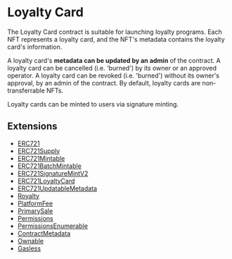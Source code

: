 # Loyalty Card

The Loyalty Card contract is suitable for launching loyalty programs. Each NFT represents a loyalty card, and the NFT's metadata contains the loyalty card's information.

A loyalty card's **metadata can be updated by an admin** of the contract. A loyalty card can be cancelled (i.e. 'burned') by its owner or an approved operator. A loyalty card can be revoked (i.e. 'burned') without its owner's approval, by an admin of the contract. By default, loyalty cards are non-transferrable NFTs.

Loyalty cards can be minted to users via signature minting.

## Extensions

- [ERC721](/contracts/build/extensions/erc-721/ERC721)
- [ERC721Supply](/contracts/build/extensions/erc-721/ERC721Supply)
- [ERC721Mintable](/contracts/build/extensions/erc-721/ERC721Mintable)
- [ERC721BatchMintable](/contracts/build/extensions/erc-721/ERC721BatchMintable)
- [ERC721SignatureMintV2](/solidity/extensions/erc721signaturemint)
- [ERC721LoyaltyCard](/contracts/build/extensions)
- [ERC721UpdatableMetadata](/contracts/build/extensions)
- [Royalty](/contracts/build/extensions/general/Royalty)
- [PlatformFee](/contracts/build/extensions/general/PlatformFee)
- [PrimarySale](/contracts/build/extensions/general/PrimarySale)
- [Permissions](/contracts/build/extensions/general/Permissions)
- [PermissionsEnumerable](/contracts/build/extensions/general/Permissionsenumerable)
- [ContractMetadata](/contracts/build/extensions/general/ContractMetadata)
- [Ownable](/contracts/build/extensions/general/Ownable)
- [Gasless](/contracts/build/extensions)
